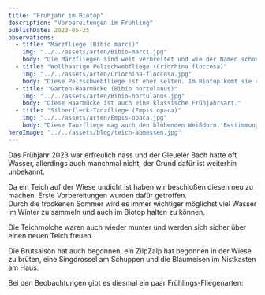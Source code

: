 ```yaml
---
title: "Frühjahr im Biotop"
description: "Vorbereitungen im Frühling"
publishDate: 2023-05-25
observations:
  - title: "Märzfliege (Bibio marci)"
    img: "../../assets/arten/Bibio-marci.jpg"
    body: "Die Märzfliegen sind weit verbreitet und wie der Namen schon sagt im März und April unterwegs."
  - title: "Wollhaarige Pelzschwebfliege (Criorhina floccosa)"
    img: "../../assets/arten/Criorhina-floccosa.jpg"
    body: "Diese Pelzschwebfliege ist eher selten. Im Biotop komt sie vor wegen dem blühenden Weißdorn und den Eichen."
  - title: "Garten-Haarmücke (Bibio hortulanus)"
    img: "../../assets/arten/Bibio-hortulanus.jpg"
    body: "Diese Haarmücke ist auch eine klassische Frühjahrsart."
  - title: "Silberfleck-Tanzfliege (Empis opaca)"
    img: "../../assets/arten/Empis-opaca.jpg"
    body: "Diese Tanzfliege mag auch den blühenden Weißdorn. Bestimmung ist nicht ganz sicher."
heroImage: "../../assets/blog/teich-abmessen.jpg"
---
```



Das Frühjahr 2023 war erfreulich nass und der Gleueler Bach hatte oft Wasser, allerdings auch manchmal nicht, der Grund dafür ist weiterhin unbekannt.  

Da ein Teich auf der Wiese undicht ist haben wir beschloßen diesen neu zu machen. Erste Vorbereitungen wurden dafür getroffen.  
Durch die trockenen Sommer wird es immer wichtiger möglichst viel Wasser im Winter zu sammeln und auch im Biotop halten zu können. 

Die Teichmolche waren auch wieder munter und werden sich sicher über einen neuen Teich freuen.

Die Brutsaison hat auch begonnen, ein ZilpZalp hat begonnen in der Wiese zu brüten, eine Singdrossel am Schuppen und die Blaumeisen im Nistkasten am Haus.

Bei den Beobachtungen gibt es diesmal ein paar Frühlings-Fliegenarten:

<Cards observations={frontmatter.observations} />